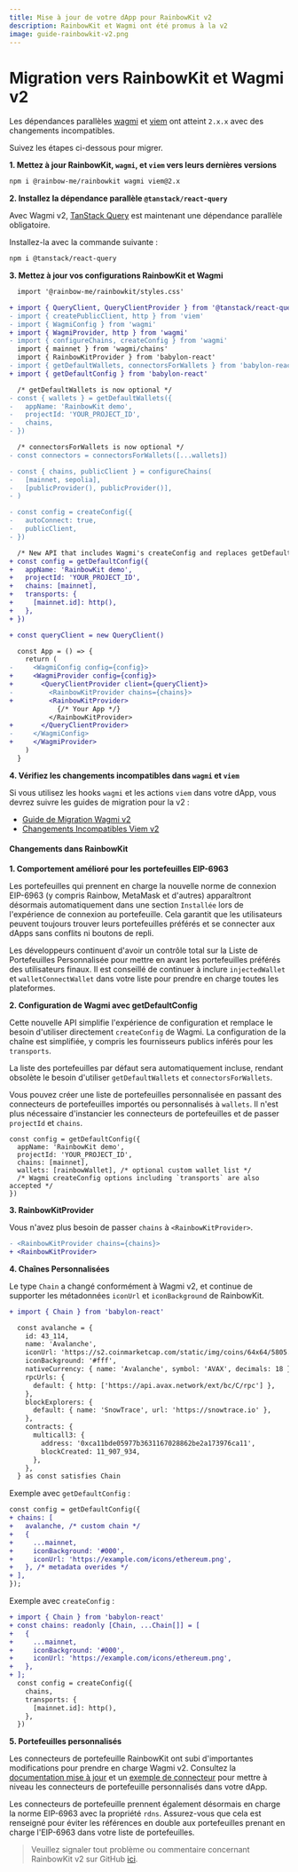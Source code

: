 ```yaml
---
title: Mise à jour de votre dApp pour RainbowKit v2
description: RainbowKit et Wagmi ont été promus à la v2
image: guide-rainbowkit-v2.png
---
```


# Migration vers RainbowKit et Wagmi v2

Les dépendances parallèles [wagmi](https://wagmi.sh) et [viem](https://viem.sh) ont atteint `2.x.x` avec des changements incompatibles.

Suivez les étapes ci-dessous pour migrer.

**1. Mettez à jour RainbowKit, `wagmi`, et `viem` vers leurs dernières versions**

```bash
npm i @rainbow-me/rainbowkit wagmi viem@2.x
```

**2. Installez la dépendance parallèle `@tanstack/react-query`**

Avec Wagmi v2, [TanStack Query](https://tanstack.com/query/v5/docs/react/overview) est maintenant une dépendance parallèle obligatoire.

Installez-la avec la commande suivante :

```bash
npm i @tanstack/react-query
```

**3. Mettez à jour vos configurations RainbowKit et Wagmi**

```diff
  import '@rainbow-me/rainbowkit/styles.css'

+ import { QueryClient, QueryClientProvider } from '@tanstack/react-query'
- import { createPublicClient, http } from 'viem'
- import { WagmiConfig } from 'wagmi'
+ import { WagmiProvider, http } from 'wagmi'
- import { configureChains, createConfig } from 'wagmi'
  import { mainnet } from 'wagmi/chains'
  import { RainbowKitProvider } from 'babylon-react'
- import { getDefaultWallets, connectorsForWallets } from 'babylon-react'
+ import { getDefaultConfig } from 'babylon-react'

  /* getDefaultWallets is now optional */
- const { wallets } = getDefaultWallets({
-   appName: 'RainbowKit demo',
-   projectId: 'YOUR_PROJECT_ID',
-   chains,
- })

  /* connectorsForWallets is now optional */
- const connectors = connectorsForWallets([...wallets])

- const { chains, publicClient } = configureChains( 
-   [mainnet, sepolia], 
-   [publicProvider(), publicProvider()],
- )

- const config = createConfig({
-   autoConnect: true,
-   publicClient,
- })

  /* New API that includes Wagmi's createConfig and replaces getDefaultWallets and connectorsForWallets */
+ const config = getDefaultConfig({
+   appName: 'RainbowKit demo',
+   projectId: 'YOUR_PROJECT_ID',
+   chains: [mainnet],
+   transports: {
+     [mainnet.id]: http(),
+   },
+ })

+ const queryClient = new QueryClient()

  const App = () => {
    return (
-     <WagmiConfig config={config}>
+     <WagmiProvider config={config}>
+       <QueryClientProvider client={queryClient}>
-         <RainbowKitProvider chains={chains}>
+         <RainbowKitProvider>
            {/* Your App */}
          </RainbowKitProvider>
+       </QueryClientProvider>
-     </WagmiConfig>
+     </WagmiProvider>
    )
  }
```

**4. Vérifiez les changements incompatibles dans `wagmi` et `viem`**

Si vous utilisez les hooks `wagmi` et les actions `viem` dans votre dApp, vous devrez suivre les guides de migration pour la v2 :

- [Guide de Migration Wagmi v2](https://wagmi.sh/react/guides/migrate-from-v1-to-v2)
- [Changements Incompatibles Viem v2](https://viem.sh/docs/migration-guide.html#_2-x-x-breaking-changes)

#### Changements dans RainbowKit

**1. Comportement amélioré pour les portefeuilles EIP-6963**

Les portefeuilles qui prennent en charge la nouvelle norme de connexion EIP-6963 (y compris Rainbow, MetaMask et d'autres) apparaîtront désormais automatiquement dans une section `Installée` lors de l'expérience de connexion au portefeuille. Cela garantit que les utilisateurs peuvent toujours trouver leurs portefeuilles préférés et se connecter aux dApps sans conflits ni boutons de repli.

Les développeurs continuent d'avoir un contrôle total sur la Liste de Portefeuilles Personnalisée pour mettre en avant les portefeuilles préférés des utilisateurs finaux. Il est conseillé de continuer à inclure `injectedWallet` et `walletConnectWallet` dans votre liste pour prendre en charge toutes les plateformes.

**2. Configuration de Wagmi avec getDefaultConfig**

Cette nouvelle API simplifie l'expérience de configuration et remplace le besoin d'utiliser directement `createConfig` de Wagmi. La configuration de la chaîne est simplifiée, y compris les fournisseurs publics inférés pour les `transports`.

La liste des portefeuilles par défaut sera automatiquement incluse, rendant obsolète le besoin d'utiliser `getDefaultWallets` et `connectorsForWallets`.

Vous pouvez créer une liste de portefeuilles personnalisée en passant des connecteurs de portefeuilles importés ou personnalisés à `wallets`. Il n'est plus nécessaire d'instancier les connecteurs de portefeuilles et de passer `projectId` et `chains`.

```
const config = getDefaultConfig({
  appName: 'RainbowKit demo',
  projectId: 'YOUR_PROJECT_ID',
  chains: [mainnet],
  wallets: [rainbowWallet], /* optional custom wallet list */
  /* Wagmi createConfig options including `transports` are also accepted */
})
```

**3. RainbowKitProvider**

Vous n'avez plus besoin de passer `chains` à `<RainbowKitProvider>`.

```diff
- <RainbowKitProvider chains={chains}>
+ <RainbowKitProvider>
```

**4. Chaînes Personnalisées**

Le type `Chain` a changé conformément à Wagmi v2, et continue de supporter les métadonnées `iconUrl` et `iconBackground` de RainbowKit.

```diff
+ import { Chain } from 'babylon-react'

  const avalanche = {
    id: 43_114,
    name: 'Avalanche',
    iconUrl: 'https://s2.coinmarketcap.com/static/img/coins/64x64/5805.png',
    iconBackground: '#fff',
    nativeCurrency: { name: 'Avalanche', symbol: 'AVAX', decimals: 18 },
    rpcUrls: {
      default: { http: ['https://api.avax.network/ext/bc/C/rpc'] },
    },
    blockExplorers: {
      default: { name: 'SnowTrace', url: 'https://snowtrace.io' },
    },
    contracts: {
      multicall3: {
        address: '0xca11bde05977b3631167028862be2a173976ca11',
        blockCreated: 11_907_934,
      },
    },
  } as const satisfies Chain
```

Exemple avec `getDefaultConfig` :

```diff
const config = getDefaultConfig({
+ chains: [
+   avalanche, /* custom chain */
+   {
+     ...mainnet,
+     iconBackground: '#000',
+     iconUrl: 'https://example.com/icons/ethereum.png',
+   }, /* metadata overides */
+ ],
});
```

Exemple avec `createConfig` :

```diff
+ import { Chain } from 'babylon-react'
+ const chains: readonly [Chain, ...Chain[]] = [
+   {
+     ...mainnet,
+     iconBackground: '#000',
+     iconUrl: 'https://example.com/icons/ethereum.png',
+   },
+ ];
  const config = createConfig({
    chains,
    transports: {
      [mainnet.id]: http(),
    },
  })
```

**5. Portefeuilles personnalisés**

Les connecteurs de portefeuille RainbowKit ont subi d'importantes modifications pour prendre en charge Wagmi v2. Consultez la [documentation mise à jour](https://www.rainbowkit.com/docs/custom-wallets) et un [exemple de connecteur](packages/rainbowkit/src/wallets/walletConnectors/rainbowWallet/rainbowWallet.ts) pour mettre à niveau les connecteurs de portefeuille personnalisés dans votre dApp.

Les connecteurs de portefeuille prennent également désormais en charge la norme EIP-6963 avec la propriété `rdns`. Assurez-vous que cela est renseigné pour éviter les références en double aux portefeuilles prenant en charge l'EIP-6963 dans votre liste de portefeuilles.

> Veuillez signaler tout problème ou commentaire concernant RainbowKit v2 sur GitHub [ici](https://github.com/rainbow-me/rainbowkit/issues/new/choose).
